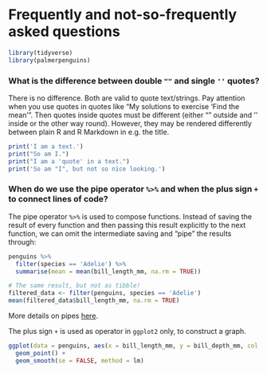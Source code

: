 # Frequently and not-so-frequently asked questions {#faq}

```r
library(tidyverse)
library(palmerpenguins)
```

### What is the difference between double `""` and single `''` quotes? {-}
There is no difference. Both are valid to quote text/strings. Pay attention when you use quotes in quotes like "My solutions to exercise 'Find the mean'". Then quotes inside quotes must be different (either "" outside and '' inside or the other way round). However, they may be rendered differently between plain R and R Markdown in e.g. the title.

```r
print('I am a text.')
print("So am I.")
print("I am a 'quote' in a text.")
print('So am "I", but not so nice looking.')
```


### When do we use the pipe operator ` %>%` and when the plus sign `+` to connect lines of code?  {-}
The pipe operator `%>%` is used to compose functions. Instead of saving the result of every function and then passing this result explicitly to the next function, we can omit the intermediate saving and "pipe" the results through:
```r
penguins %>% 
  filter(species == 'Adelie') %>% 
  summarise(mean = mean(bill_length_mm, na.rm = TRUE))

# The same result, but not as tibble!
filtered_data <- filter(penguins, species == 'Adelie')
mean(filtered_data$bill_length_mm, na.rm = TRUE)
```


More details on pipes [here](https://r4ds.had.co.nz/pipes.html).

The plus sign `+` is used as operator in `ggplot2` only, to construct a graph.
```r
ggplot(data = penguins, aes(x = bill_length_mm, y = bill_depth_mm, col = species)) +
  geom_point() +
  geom_smooth(se = FALSE, method = lm)
```

